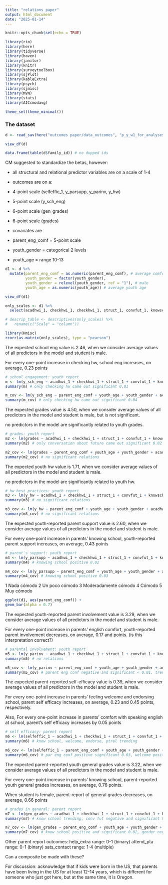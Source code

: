 ```yaml
---
title: "relations paper"
output: html_document
date: "2025-01-14"
---
```


```r
knitr::opts_chunk$set(echo = TRUE)

library(rio)
library(here)
library(tidyverse)
library(haven)
library(janitor)
library(knitr)
library(surveytoolbox)
library(sjPlot)
library(kableExtra)
library(psych)
library(sjmisc)
library(MVN)
library(stats)
library(AICcmodavg)

theme_set(theme_minimal())
```

### The dataset ###

```r
d <- read_sav(here("outcomes paper/data_outcomes", "p_y_w1_for_analysesjan25.sav")) # 94 rows

view_df(d)

data.frame(table(d$family_id)) # no dupped ids
```

CM suggested to standardize the betas, however: 

* all structural and relational predictor variables are on a scale of 1-4

* outcomes are on a:
- 4-point scale (selfeffic_1, y_parsupp, y_parinv, y_hw)
- 5-point scale (y_sch_eng)
- 6-point scale (gen_grades)
- 6-point scale (grades)

* covariates are  
- parent_eng_comf = 5-point scale 
- youth_gender = categorical 2 levels
- youth_age = range 10-13

```r
d1 <- d %>%
  mutate(parent_eng_comf = as.numeric(parent_eng_comf), # average comfort
         youth_gender = factor(youth_gender),
         youth_gender = relevel(youth_gender, ref = "1"), # male
         youth_age = as.numeric(youth_age)) # average youth age

view_df(d1)
```


```r
only_scales <- d1 %>%
  select(acadhwi_1, checkhwi_1, checkhwi_1, struct_1, convfut_1, knowschool_1, selfeffic_1, parnets_1, welcome_1, endorse_1, supported_1, ptrel_1)

# descrip_table <- descriptives(only_scales) %>%
#   rename(c("Scale" = "column"))
```


```r
library(Hmisc)
rcorr(as.matrix(only_scales), type = "pearson")
```

The expected school eng value is 2.46, when we consider average values of all predictors in the model and student is male.

For every one-point increase in checking hw, school eng increases, on average, 0.23 points

```r
# school engagement: youth report
m <- lm(y_sch_eng ~ acadhwi_1 + checkhwi_1 + struct_1 + convfut_1 + knowschool_1 + parnets_1 + welcome_1 + endorse_1 + supported_1 + ptrel_1, d1)
summary(m) # only checking hw came out significant 0.01

m_cov <- lm(y_sch_eng ~ parent_eng_comf + youth_age + youth_gender + acadhwi_1 + checkhwi_1 + struct_1 + convfut_1 + knowschool_1 + parnets_1 + welcome_1 + endorse_1 + supported_1 + ptrel_1, d1)
summary(m_cov) # only checking hw came out significant 0.04

```

The expected grades value is 4.50, when we consider average values of all predictors in the model and student is male, but is not significant.

no predictors in the model are significantly related to youth grades.

```r
# grades: youth report
m2 <- lm(grades ~ acadhwi_1 + checkhwi_1 + struct_1 + convfut_1 + knowschool_1 + parnets_1 + welcome_1 + endorse_1 + supported_1 + ptrel_1, d1)
summary(m2) # only conversation about future came out significant 0.02

m2_cov <- lm(grades ~ parent_eng_comf + youth_age + youth_gender + acadhwi_1 + checkhwi_1 + struct_1 + convfut_1 + knowschool_1 + parnets_1 + welcome_1 + endorse_1 + supported_1 + ptrel_1, d1)
summary(m2_cov) # no significant relations
```

The expected youth hw value is 1.71, when we consider average values of all predictors in the model and student is male.

no predictors in the model are significantly related to youth hw.

```r
# hw best practices: youth report
m3 <- lm(y_hw ~ acadhwi_1 + checkhwi_1 + struct_1 + convfut_1 + knowschool_1 + parnets_1 + welcome_1 + endorse_1 + supported_1 + ptrel_1, d1)
summary(m3) # no significant relations

m3_cov <- lm(y_hw ~ parent_eng_comf + youth_age + youth_gender + acadhwi_1 + checkhwi_1 + struct_1 + convfut_1 + knowschool_1 + parnets_1 + welcome_1 + endorse_1 + supported_1 + ptrel_1, d1)
summary(m3_cov) # no significant relations
```

The expected youth-reported parent support value is 2.60, when we consider average values of all predictors in the model and student is male.

For every one-point increase in parents' knowing school, youth-reported parent support increases, on average, 0.43 points

```r
# parent's support: youth report
m4 <- lm(y_parsupp ~ acadhwi_1 + checkhwi_1 + struct_1 + convfut_1 + knowschool_1 + parnets_1 + welcome_1 + endorse_1 + supported_1 + ptrel_1, d1)
summary(m4) # knowing school positive 0.02

m4_cov <- lm(y_parsupp ~ parent_eng_comf + youth_age + youth_gender + acadhwi_1 + checkhwi_1 + struct_1 + convfut_1 + knowschool_1 + parnets_1 + welcome_1 + endorse_1 + supported_1 + ptrel_1, d1)
summary(m4_cov) # knowing school positive 0.03
```

1 Nada cómodo
2 Un poco cómodo
3 Moderadamente cómodo
4 Cómodo
5 Muy cómodo

```r
ggplot(d1, aes(parent_eng_comf)) +
geom_bar(alpha = 0.7)
```
The expected youth-reported parent involvement value is 3.29, when we consider average values of all predictors in the model and student is male.

For every one-point increase in parents' english comfort, youth-reported parent involvement decreases, on average, 0.17 and points. (is this interpretation correct?)

```r
# parental involvement: youth report
m5 <- lm(y_parinv ~ acadhwi_1 + checkhwi_1 + struct_1 + convfut_1 + knowschool_1 + parnets_1 + welcome_1 + endorse_1 + supported_1 + ptrel_1, d1)
summary(m5) # no relations

m5_cov <- lm(y_parinv ~ parent_eng_comf + youth_age + youth_gender + acadhwi_1 + checkhwi_1 + struct_1 + convfut_1 + knowschool_1 + parnets_1 + welcome_1 + endorse_1 + supported_1 + ptrel_1, d1)
summary(m5_cov) # parent eng conf negative and significant < 0.01, trends: knowschool < 0.10, welcome < 0.10
```

The expected parent-reported self-efficacy value is 0.39, when we consider average values of all predictors in the model and student is male.

For every one-point increase in parents' feeling welcome and endorsing school, parent self efficacy increases, on average, 0.23 and 0.45 points, respectively. 

Also, For every one-point increase in parents' comfort with speaking english at school, parent's self efficacy increases by 0.05 points

```r
# self efficacy: parent report
m6 <- lm(selfeffic_1 ~ acadhwi_1 + checkhwi_1 + struct_1 + convfut_1 + knowschool_1 + parnets_1 + welcome_1 + endorse_1 + supported_1 + ptrel_1, d1)
summary(m6) # know school, welcome, endorse, ptrel trending

m6_cov <- lm(selfeffic_1 ~ parent_eng_comf + youth_age + youth_gender + acadhwi_1 + checkhwi_1 + struct_1 + convfut_1 + knowschool_1 + parnets_1 + welcome_1 + endorse_1 + supported_1 + ptrel_1, d1)
summary(m6_cov) # par eng conf positive significant 0.03, welcome positive 0.05, endorse positive < 0.001
```

The expected parent-reported youth general grades value is 3.22, when we consider average values of all predictors in the model and student is male.

For every one-point increase in parents' knowing school, parent-reported youth general grades increases, on average, 0.76 points.

When student is female, parent-report of general grades decreases, on average, 0.66 points

```r
# grades in general: parent report
m7 <- lm(gen_grades ~ acadhwi_1 + checkhwi_1 + struct_1 + convfut_1 + knowschool_1 + parnets_1 + welcome_1 + endorse_1 + supported_1 + ptrel_1, d1)
summary(m7) # know school trending, conv fut negative and significant 0.01

m7_cov <- lm(gen_grades ~ parent_eng_comf + youth_age + youth_gender + acadhwi_1 + checkhwi_1 + struct_1 + convfut_1 + knowschool_1 + parnets_1 + welcome_1 + endorse_1 + supported_1 + ptrel_1, d1)
summary(m7_cov) # know school positive and significant 0.02, gender negative and significant 0.001
```

Other parent report outcomes: 
help_extra		range: 0-1 (binary)
attend_pta		range: 0-1 (binary)
sats_contact 	range: 1-4 (multiple)

Can a composite be made with these? 



For discussion: acknowledge that if kids were born in the US, that parents have been living in the US for at least 12-14 years, which is different for someone who just got here, but at the same time, it is Oregon. 


